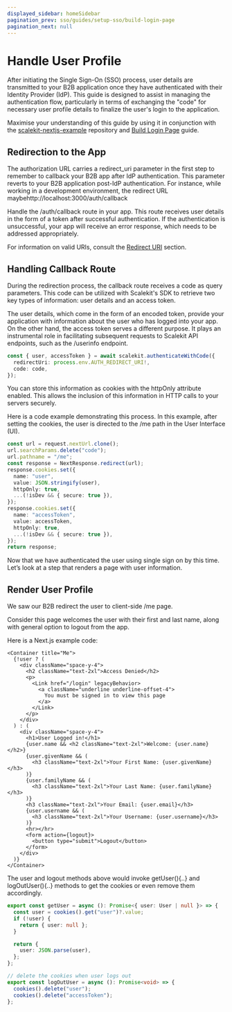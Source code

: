 ```yaml
---
displayed_sidebar: homeSidebar
pagination_prev: sso/guides/setup-sso/build-login-page
pagination_next: null
---
```


# Handle User Profile

After initiating the Single Sign-On (SSO) process, user details are transmitted to your B2B application once they have authenticated with their Identity Provider (IdP). This guide is designed to assist in managing the authentication flow, particularly in terms of exchanging the "code" for necessary user profile details to finalize the user's login to the application.

Maximise your understanding of this guide by using it in conjunction with the [scalekit-nextjs-example](https://github.com/scalekit-inc/scalekit-nextjs-example) repository and [Build Login Page](sso/guides/setup-sso/build-login-page) guide.

## Redirection to the App

The authorization URL carries a <SimpleCode>redirect_uri</SimpleCode> parameter in the first step to remember to callback your B2B app after IdP authentication. This parameter reverts to your B2B application post-IdP authentication. For instance, while working in a development environment, the redirect URL maybe<SimpleCode>http:<nolink />//localhost:3000/auth/callback<SimpleCode>

Handle the <SimpleCode>/auth/callback</SimpleCode> route in your app. This route receives user details in the form of a token after successful authentication. If the authentication is unsuccessful, your app will receive an error response, which needs to be addressed appropriately.

For information on valid URIs, consult the [Redirect URI](sso/guides/key-concepts/redirect-uri) section.

## **Handling Callback Route**

During the redirection process, the callback route receives a code as query parameters. This code can be utilized with Scalekit's SDK to retrieve two key types of information: user details and an access token.

The user details, which come in the form of an encoded token, provide your application with information about the user who has logged into your app. On the other hand, the access token serves a different purpose. It plays an instrumental role in facilitating subsequent requests to Scalekit API endpoints, such as the /userinfo endpoint.

```ts title="app/auth/callback/route.ts"
const { user, accessToken } = await scalekit.authenticateWithCode({
  redirectUri: process.env.AUTH_REDIRECT_URI!,
  code: code,
});
```

You can store this information as cookies with the httpOnly attribute enabled. This allows the inclusion of this information in HTTP calls to your servers securely.

Here is a code example demonstrating this process. In this example, after setting the cookies, the user is directed to the /me path in the User Interface (UI).

```ts title="app/auth/callback/route.ts"
const url = request.nextUrl.clone();
url.searchParams.delete("code");
url.pathname = "/me";
const response = NextResponse.redirect(url);
response.cookies.set({
  name: "user",
  value: JSON.stringify(user),
  httpOnly: true,
  ...(!isDev && { secure: true }),
});
response.cookies.set({
  name: "accessToken",
  value: accessToken,
  httpOnly: true,
  ...(!isDev && { secure: true }),
});
return response;
```

Now that we have authenticated the user using single sign on by this time. Let’s look at a step that renders a page with user information.

## Render User Profile

We saw our B2B redirect the user to client-side <SimpleCode>/me</SimpleCode> page.

Consider this page welcomes the user with their first and last name, along with general option to logout from the app.

Here is a Next.js example code:

```tsx title="app/me/page.tsx"
<Container title="Me">
  {!user ? (
    <div className="space-y-4">
      <h2 className="text-2xl">Access Denied</h2>
      <p>
        <Link href="/login" legacyBehavior>
          <a className="underline underline-offset-4">
            You must be signed in to view this page
          </a>
        </Link>
      </p>
    </div>
  ) : (
    <div className="space-y-4">
      <h1>User Logged in!</h1>
      {user.name && <h2 className="text-2xl">Welcome: {user.name}</h2>}
      {user.givenName && (
        <h3 className="text-2xl">Your First Name: {user.givenName}</h3>
      )}
      {user.familyName && (
        <h3 className="text-2xl">Your Last Name: {user.familyName}</h3>
      )}
      <h3 className="text-2xl">Your Email: {user.email}</h3>
      {user.username && (
        <h3 className="text-2xl">Your Username: {user.username}</h3>
      )}
      <hr></hr>
      <form action={logout}>
        <button type="submit">Logout</button>
      </form>
    </div>
  )}
</Container>
```

The <SimpleCode>user</SimpleCode> and <SimpleCode>logout</SimpleCode> methods above would invoke <SimpleCode>getUser(){..}</SimpleCode> and <SimpleCode>logOutUser(){..}</SimpleCode> methods to get the cookies or even remove them accordingly.

```ts title="service/auth.ts"
export const getUser = async (): Promise<{ user: User | null }> => {
  const user = cookies().get("user")?.value;
  if (!user) {
    return { user: null };
  }

  return {
    user: JSON.parse(user),
  };
};

// delete the cookies when user logs out
export const logOutUser = async (): Promise<void> => {
  cookies().delete("user");
  cookies().delete("accessToken");
};
```

